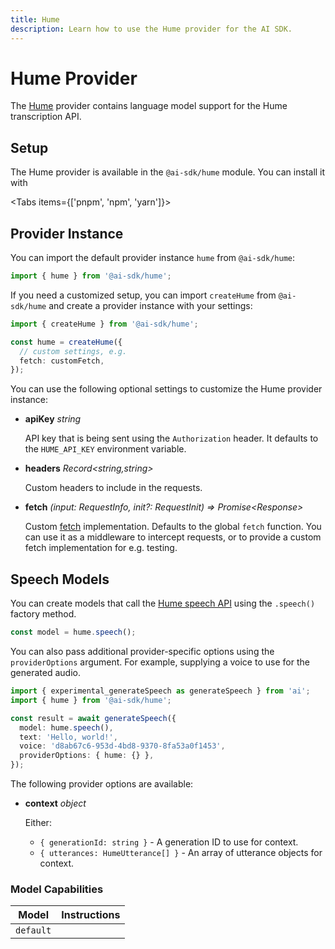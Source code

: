 ```yaml
---
title: Hume
description: Learn how to use the Hume provider for the AI SDK.
---
```


# Hume Provider

The [Hume](https://hume.ai/) provider contains language model support for the Hume transcription API.

## Setup

The Hume provider is available in the `@ai-sdk/hume` module. You can install it with

<Tabs items={['pnpm', 'npm', 'yarn']}>
  <Tab>
    <Snippet text="pnpm add @ai-sdk/hume" dark />
  </Tab>
  <Tab>
    <Snippet text="npm install @ai-sdk/hume" dark />
  </Tab>
  <Tab>
    <Snippet text="yarn add @ai-sdk/hume" dark />
  </Tab>
</Tabs>

## Provider Instance

You can import the default provider instance `hume` from `@ai-sdk/hume`:

```ts
import { hume } from '@ai-sdk/hume';
```

If you need a customized setup, you can import `createHume` from `@ai-sdk/hume` and create a provider instance with your settings:

```ts
import { createHume } from '@ai-sdk/hume';

const hume = createHume({
  // custom settings, e.g.
  fetch: customFetch,
});
```

You can use the following optional settings to customize the Hume provider instance:

- **apiKey** _string_

  API key that is being sent using the `Authorization` header.
  It defaults to the `HUME_API_KEY` environment variable.

- **headers** _Record&lt;string,string&gt;_

  Custom headers to include in the requests.

- **fetch** _(input: RequestInfo, init?: RequestInit) => Promise&lt;Response&gt;_

  Custom [fetch](https://developer.mozilla.org/en-US/docs/Web/API/fetch) implementation.
  Defaults to the global `fetch` function.
  You can use it as a middleware to intercept requests,
  or to provide a custom fetch implementation for e.g. testing.

## Speech Models

You can create models that call the [Hume speech API](https://dev.hume.ai/docs/text-to-speech-tts/overview)
using the `.speech()` factory method.

```ts
const model = hume.speech();
```

You can also pass additional provider-specific options using the `providerOptions` argument. For example, supplying a voice to use for the generated audio.

```ts highlight="6"
import { experimental_generateSpeech as generateSpeech } from 'ai';
import { hume } from '@ai-sdk/hume';

const result = await generateSpeech({
  model: hume.speech(),
  text: 'Hello, world!',
  voice: 'd8ab67c6-953d-4bd8-9370-8fa53a0f1453',
  providerOptions: { hume: {} },
});
```

The following provider options are available:

- **context** _object_

  Either:
  - `{ generationId: string }` - A generation ID to use for context.
  - `{ utterances: HumeUtterance[] }` - An array of utterance objects for context.

### Model Capabilities

| Model     | Instructions        |
| --------- | ------------------- |
| `default` | <Check size={18} /> |
